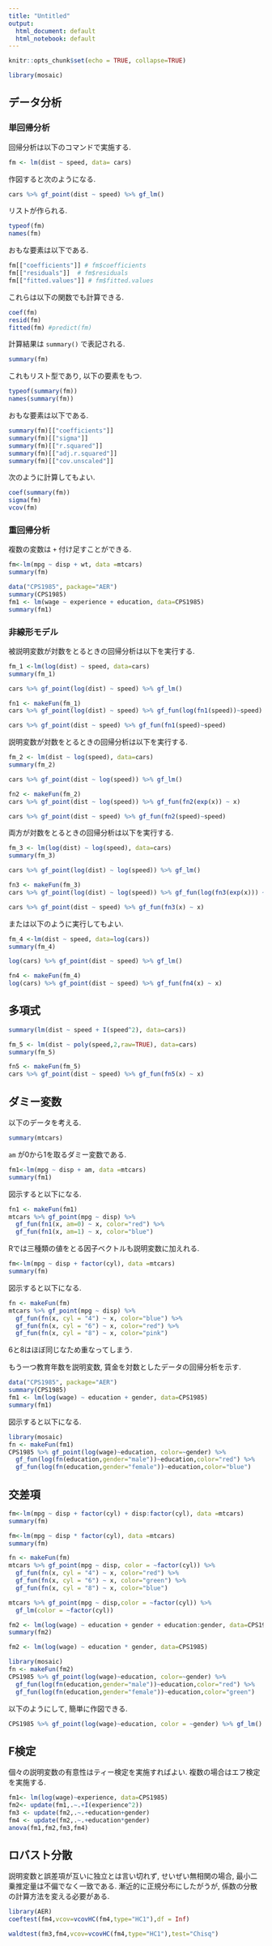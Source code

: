 ```yaml
---
title: "Untitled"
output:
  html_document: default
  html_notebook: default
---
```


```r
knitr::opts_chunk$set(echo = TRUE, collapse=TRUE)
```

```r
library(mosaic)
```


## データ分析
### 単回帰分析
回帰分析は以下のコマンドで実施する.
```r
fm <- lm(dist ~ speed, data= cars)
```

作図すると次のようになる.
```r
cars %>% gf_point(dist ~ speed) %>% gf_lm()
```

リストが作られる.
```r
typeof(fm)
names(fm)
```

おもな要素は以下である.
```r
fm[["coefficients"]] # fm$coefficients
fm[["residuals"]]  # fm$residuals
fm[["fitted.values"]] # fm$fitted.values
```

これらは以下の関数でも計算できる.
```r
coef(fm)
resid(fm)
fitted(fm) #predict(fm)
```


計算結果は `summary()` で表記される.
```r
summary(fm)
```

これもリスト型であり, 以下の要素をもつ.
```r
typeof(summary(fm))
names(summary(fm))
```

おもな要素は以下である.
```r
summary(fm)[["coefficients"]]
summary(fm)[["sigma"]]
summary(fm)[["r.squared"]]
summary(fm)[["adj.r.squared"]]
summary(fm)[["cov.unscaled"]]
```

次のように計算してもよい. 
```r
coef(summary(fm))
sigma(fm)
vcov(fm)
```

### 重回帰分析
複数の変数は `+` 付け足すことができる.
```r
fm<-lm(mpg ~ disp + wt, data =mtcars)
summary(fm)
```

```r
data("CPS1985", package="AER")
summary(CPS1985)
fm1 <- lm(wage ~ experience + education, data=CPS1985)
summary(fm1)
```


### 非線形モデル
被説明変数が対数をとるときの回帰分析は以下を実行する.
```r
fm_1 <-lm(log(dist) ~ speed, data=cars)
summary(fm_1)
```

```r
cars %>% gf_point(log(dist) ~ speed) %>% gf_lm()
```

```r
fn1 <- makeFun(fm_1)
cars %>% gf_point(log(dist) ~ speed) %>% gf_fun(log(fn1(speed))~speed)
```

```r
cars %>% gf_point(dist ~ speed) %>% gf_fun(fn1(speed)~speed)
```

説明変数が対数をとるときの回帰分析は以下を実行する.
```r
fm_2 <- lm(dist ~ log(speed), data=cars)
summary(fm_2)
```

```r
cars %>% gf_point(dist ~ log(speed)) %>% gf_lm()
```

```r
fn2 <- makeFun(fm_2)
cars %>% gf_point(dist ~ log(speed)) %>% gf_fun(fn2(exp(x)) ~ x)
```

```r
cars %>% gf_point(dist ~ speed) %>% gf_fun(fn2(speed)~speed)
```

両方が対数をとるときの回帰分析は以下を実行する.
```r
fm_3 <- lm(log(dist) ~ log(speed), data=cars)
summary(fm_3)
```

```r
cars %>% gf_point(log(dist) ~ log(speed)) %>% gf_lm()
```

```r
fn3 <- makeFun(fm_3)
cars %>% gf_point(log(dist) ~ log(speed)) %>% gf_fun(log(fn3(exp(x))) ~ x)
```

```r
cars %>% gf_point(dist ~ speed) %>% gf_fun(fn3(x) ~ x)
```

または以下のように実行してもよい.
```r
fm_4 <-lm(dist ~ speed, data=log(cars))
summary(fm_4)
```

```r
log(cars) %>% gf_point(dist ~ speed) %>% gf_lm()
```

```r
fn4 <- makeFun(fm_4)
log(cars) %>% gf_point(dist ~ speed) %>% gf_fun(fn4(x) ~ x)
```


## 多項式
```r
summary(lm(dist ~ speed + I(speed^2), data=cars))
```

```r
fm_5 <- lm(dist ~ poly(speed,2,raw=TRUE), data=cars)
summary(fm_5)
```

```r
fn5 <- makeFun(fm_5)
cars %>% gf_point(dist ~ speed) %>% gf_fun(fn5(x) ~ x)
```

## ダミー変数
以下のデータを考える.
```r
summary(mtcars)
```

`am` が0から1を取るダミー変数である.
```r
fm1<-lm(mpg ~ disp + am, data =mtcars)
summary(fm1)
```
図示すると以下になる.
```r
fn1 <- makeFun(fm1)
mtcars %>% gf_point(mpg ~ disp) %>% 
  gf_fun(fn1(x, am=0) ~ x, color="red") %>% 
  gf_fun(fn1(x, am=1) ~ x, color="blue")
```

Rでは三種類の値をとる因子ベクトルも説明変数に加えれる.
```r
fm<-lm(mpg ~ disp + factor(cyl), data =mtcars)
summary(fm)
```
図示すると以下になる.
```r
fn <- makeFun(fm)
mtcars %>% gf_point(mpg ~ disp) %>% 
  gf_fun(fn(x, cyl = "4") ~ x, color="blue") %>% 
  gf_fun(fn(x, cyl = "6") ~ x, color="red") %>% 
  gf_fun(fn(x, cyl = "8") ~ x, color="pink")
```
6と8はほぼ同じなため重なってしまう.

もう一つ教育年数を説明変数, 賃金を対数としたデータの回帰分析を示す. 
```r
data("CPS1985", package="AER")
summary(CPS1985)
fm1 <- lm(log(wage) ~ education + gender, data=CPS1985)
summary(fm1)
```
図示すると以下になる.
```r
library(mosaic)
fn <- makeFun(fm1)
CPS1985 %>% gf_point(log(wage)~education, color=~gender) %>% 
  gf_fun(log(fn(education,gender="male"))~education,color="red") %>%
  gf_fun(log(fn(education,gender="female"))~education,color="blue")
```

## 交差項
```r
fm<-lm(mpg ~ disp + factor(cyl) + disp:factor(cyl), data =mtcars)
summary(fm)
```

```r
fm<-lm(mpg ~ disp * factor(cyl), data =mtcars)
summary(fm)
```

```r
fn <- makeFun(fm)
mtcars %>% gf_point(mpg ~ disp, color = ~factor(cyl)) %>% 
  gf_fun(fn(x, cyl = "4") ~ x, color="red") %>% 
  gf_fun(fn(x, cyl = "6") ~ x, color="green") %>% 
  gf_fun(fn(x, cyl = "8") ~ x, color="blue")
```

```r
mtcars %>% gf_point(mpg ~ disp,color = ~factor(cyl)) %>%
  gf_lm(color = ~factor(cyl))
```


```r
fm2 <- lm(log(wage) ~ education + gender + education:gender, data=CPS1985)
summary(fm2)
```

```r
fm2 <- lm(log(wage) ~ education * gender, data=CPS1985)
```

```r
library(mosaic)
fn <- makeFun(fm2)
CPS1985 %>% gf_point(log(wage)~education, color=~gender) %>% 
  gf_fun(log(fn(education,gender="male"))~education,color="red") %>%
  gf_fun(log(fn(education,gender="female"))~education,color="green")
```

以下のようにして, 簡単に作図できる.
```r
CPS1985 %>% gf_point(log(wage)~education, color = ~gender) %>% gf_lm()
```


## F検定
個々の説明変数の有意性はティー検定を実施すればよい.
複数の場合はエフ検定を実施する.
```r
fm1<- lm(log(wage)~experience, data=CPS1985)
fm2<- update(fm1,.~.+I(experience^2))
fm3 <- update(fm2,.~.+education+gender)
fm4 <- update(fm2,.~.+education*gender)
anova(fm1,fm2,fm3,fm4)

```


## ロバスト分散
説明変数と誤差項が互いに独立とは言い切れず,
せいぜい無相関の場合, 最小二乗推定量は不偏でなく一致である.
漸近的に正規分布にしたがうが,
係数の分散の計算方法を変える必要がある.

```r
library(AER)
coeftest(fm4,vcov=vcovHC(fm4,type="HC1"),df = Inf)
```

```r
waldtest(fm3,fm4,vcov=vcovHC(fm4,type="HC1"),test="Chisq")
```

